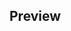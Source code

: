
<Meta title="Wallet info story" component={WalletInfo} />

## Preview

<Preview>
  <Story name="Wallet info">
    <WalletInfo
      price={number('Price', '1, 990')}
      text={text('Text', 'Monedero Reservamos')}
    />
  </Story>
</Preview>
